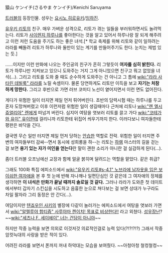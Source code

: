 猿山 ケンイチ(さるやま ケンイチ)/Kenichi Saruyama

[[트러블]]의 등장인물. 성우는 [[요시노 히로유키]]/[[임하진]].

[[유우키 리토]]의 친구. 매우 가벼운 성격으로, 리토가 겪는 일들을 부러워하면서도 놀려먹는다. 리토가 [[사이렌지 하루나]]를 좋아한다는 것을 알고 있어서 하루나랑 잘 되게 해주려고 이런 저런 도움을 주기도 하는 좋은 녀석.[* 학교 축제를 위해 리토와 같이 일하려는 라라를 빼돌려 리토가 하루나와 둘만이 있는 계기를 만들어주기도 한다. 눈치는 제법 있는 듯.]

......이지만 이런 만화에 나오는 주인공의 친구가 흔히 그렇듯이 '''여자를 심히 밝힌다.''' 리토가 하루나만 지켜보고 있으니 도와주는 거지 그게 아니었으면 친구고 뭐고 없었을 녀석(...). 그리고 리토를 도와 줄 때도 순수하게 도와주는 건 아니고 그 틈에 [[wiki:"라라 사타린 데빌룩" 라라]]를 노릴 속셈이다. 물론 당연하게도 리토만 이득을 보고 '''자기는 처참하게 망한다.''' 그리고 후반으로 가면 러브 코미디 노선이 옅어지면서 이런 면도 없어진다.

게다가 위험한 일이 터지면 제일 먼저 튀어버린다. 초반의 담력시험 때는 하루나를 두고 혼자 도망쳐버렸고 이후 이런저럼 위험한 일이 생길때마다 근처에 리토나 [[wiki:"렌 엘시 쥬얼리아" 렌]]에게 떠넘겨 버린다. 심지어 여탕을 엿보러 리토를 끌고 가다 [[wiki:"코테가와 유이" 유이]]한테 걸리니까 리토한테 뒤집어 씌우기까지 한다. 이러다보니 여자들한테 평판은 바닥을 긴다.

결국엔 무슨 일만 터지면 제일 먼저 당하는 [[안습]]한 역할로 전락. 위험한 일이 터지면 주변의 여자들부터 감싸--면서 동시에 성희롱을 하--는 리토는 [[하렘]] 마스터의 길을 걷는 걸 보면 '''용기 있는 자가 미인을 얻는다'''란 말이 괜한 소리가 아니란 걸 실감하게 된다(...).
 
좀더 트러블 오프닝에선 교장과 함께 얼굴 붉히며 달려드는 역할을 맡았다. 같은 취급?

그래도 100화 특집 에피소드에서 [[wiki:"유우키 리토#s-4.1" 노브라에 남자옷을 입은 보이쉬한 여자애]]을 본 후 첫 눈에 반해 자나깨나 일편단심인 것 같은데 그 여자애의 정체를 생각하면 '''이 녀석은 만화가 끝날 때까지 솔로일 것 같다.''' 그러나 라라가 도와준 첫 데이트에서부터 갑자기 스킨십을 시도하고 음흉한 눈으로 쳐다보는 걸 보면 상대가 누구라도 차일 팔자라 그리 동정은 안 간다(...).

여담이지만 [[텐죠우인 사키]]의 별장에 다같이 놀러가는 에피소드에서 여탕을 엿보러 가면서 [[wiki:"알렐루야 합티즘" 사루야마 켄이치! 목표로 비상한다!!]] 라고 외쳤다. [[성우장난]]?  ~~[[wiki:"세츠나 F. 세이에이" 너는 건담이 아니야]]~~

하지만 작중 능력을 보면 의외로 이것저것 의료적인걸로 능력 있다(?!?!?!?) 그래서 작중 암컷늑대의 사랑을 받은 적이 있다.

어려진 라라를 보면서 폰까지 꺼내 하악대는 모습을 보여줬다. ~~아청아청 철컹철컹~~
